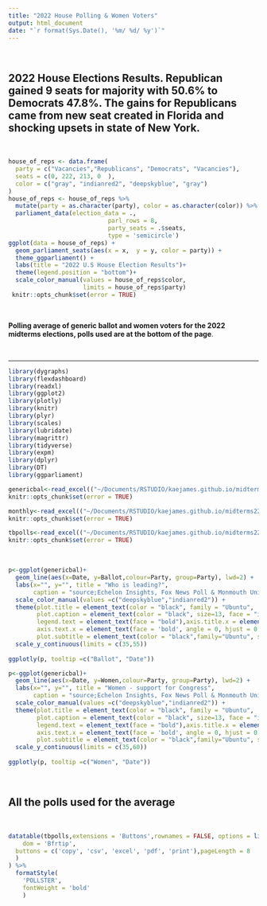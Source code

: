 ```yaml
---
title: "2022 House Polling & Women Voters"
output: html_document
date: "`r format(Sys.Date(), '%m/ %d/ %y')`" 
--- 
```

<br>

## **2022 House Elections Results. Republican gained 9 seats for majority with 50.6% to Democrats 47.8%. The gains for Republicans came from new seat created in Florida and shocking upsets in state of New York.**

<br>

```r
house_of_reps <- data.frame(
  party = c("Vacancies","Republicans", "Democrats", "Vacancies"),
  seats = c(0, 222, 213, 0  ),
  color = c("gray", "indianred2", "deepskyblue", "gray")
) 
house_of_reps <- house_of_reps %>% 
  mutate(party = as.character(party), color = as.character(color)) %>%
  parliament_data(election_data = .,
                            parl_rows = 8,
                            party_seats = .$seats,
                            type = 'semicircle')
ggplot(data = house_of_reps) +
  geom_parliament_seats(aes(x = x,  y = y, color = party)) +
  theme_ggparliament() +
  labs(title = "2022 U.S House Election Results")+
  theme(legend.position = "bottom")+
  scale_color_manual(values = house_of_reps$color, 
                     limits = house_of_reps$party)  
 knitr::opts_chunk$set(error = TRUE) 
```  

<br>

**Polling average of generic ballot and women voters for the 2022 midterms elections, polls used are at the bottom of the page**.

<br>



---------------------------------------------------------


```r
library(dygraphs)
library(flexdashboard)  
library(readxl) 
library(ggplot2)
library(plotly)
library(knitr)
library(plyr)
library(scales) 
library(lubridate) 
library(magrittr)
library(tidyverse)
library(expm) 
library(dplyr)
library(DT) 
library(ggparliament) 
```

```r
genericbal<-read_excel(("~/Documents/RSTUDIO/kaejames.github.io/midterms22.xlsx"), sheet = "daily") 
knitr::opts_chunk$set(error = TRUE)
```

```r
monthly<-read_excel(("~/Documents/RSTUDIO/kaejames.github.io/midterms22.xlsx"), sheet = "month") 
knitr::opts_chunk$set(error = TRUE)
```

```r
tbpolls<-read_excel(("~/Documents/RSTUDIO/kaejames.github.io/midterms22.xlsx"), sheet = "table") 
knitr::opts_chunk$set(error = TRUE)
```

 
<br> 
 
```r
p<-ggplot(genericbal)+
  geom_line(aes(x=Date, y=Ballot,colour=Party, group=Party), lwd=2) +
  labs(x="", y="", title = "Who is leading?",
       caption = "source;Echelon Insights, Fox News Poll & Monmouth University")+
  scale_color_manual(values =c("deepskyblue","indianred2")) +
  theme(plot.title = element_text(color = "black", family = "Ubuntu",  size = 17, face="bold", hjust = 0),
        plot.caption = element_text(color = "black", size=13, face = "italic", family = "Ubuntu"),
        legend.text = element_text(face = "bold"),axis.title.x = element_text(family = 'Ubuntu', face = 'bold'),
        axis.text.x = element_text(face = 'bold', angle = 0, hjust = 0.5),axis.text.y = element_text(face = "bold"),
        plot.subtitle = element_text(color = "black",family="Ubuntu", size = 13)) +
  scale_y_continuous(limits = c(35,55))
  
ggplotly(p, tooltip =c("Ballot", "Date"))  
``` 

```r
p<-ggplot(genericbal)+
  geom_line(aes(x=Date, y=Women,colour=Party, group=Party), lwd=2) +
  labs(x="", y="", title = "Women - support for Congress",
       caption = "source;Echelon Insights, Fox News Poll & Monmouth University")+
  scale_color_manual(values =c("deepskyblue","indianred2")) +
  theme(plot.title = element_text(color = "black", family = "Ubuntu",  size = 17, face="bold", hjust = 0),
        plot.caption = element_text(color = "black", size=13, face = "italic", family = "Ubuntu"),
        legend.text = element_text(face = "bold"),axis.title.x = element_text(family = 'Ubuntu', face = 'bold'),
        axis.text.x = element_text(face = 'bold', angle = 0, hjust = 0.5),axis.text.y = element_text(face = "bold"),
        plot.subtitle = element_text(color = "black",family="Ubuntu", size = 13)) +
  scale_y_continuous(limits = c(35,60))
  
ggplotly(p, tooltip =c("Women", "Date"))  
``` 

<br>

## **All the polls used for the average**

<br>


```r
datatable(tbpolls,extensions = 'Buttons',rownames = FALSE, options = list(
    dom = 'Bfrtip',
  buttons = c('copy', 'csv', 'excel', 'pdf', 'print'),pageLength = 8
  )
) %>%
  formatStyle(
    'POLLSTER',
    fontWeight = 'bold'
    ) 
  
```
 

